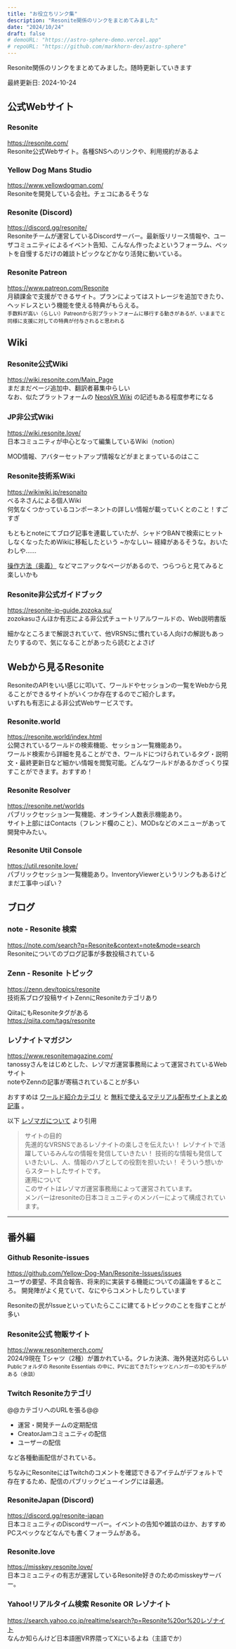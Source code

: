 ```yaml
---
title: "お役立ちリンク集"
description: "Resonite関係のリンクをまとめてみました"
date: "2024/10/24"
draft: false
# demoURL: "https://astro-sphere-demo.vercel.app"
# repoURL: "https://github.com/markhorn-dev/astro-sphere"
---
```


Resonite関係のリンクをまとめてみました。随時更新していきます

最終更新日: 2024-10-24

## 公式Webサイト
### Resonite
https://resonite.com/  
Resonite公式Webサイト。各種SNSへのリンクや、利用規約があるよ

### Yellow Dog Mans Studio
https://www.yellowdogman.com/  
Resoniteを開発している会社。チェコにあるそうな

### Resonite (Discord)
https://discord.gg/resonite/  
Resoniteチームが運営しているDiscordサーバー。最新版リリース情報や、ユーザコミュニティによるイベント告知、こんなん作ったよというフォーラム、ペットを自慢するだけの雑談トピックなどかなり活発に動いている。

### Resonite Patreon
https://www.patreon.com/Resonite  
月額課金で支援ができるサイト。プランによってはストレージを追加できたり、ヘッドレスという機能を使える特典がもらえる。  
<small>手数料が高い（らしい）Patreonから別プラットフォームに移行する動きがあるが、いままでと同様に支援に対しての特典が付与されると思われる</small>

## Wiki
### Resonite公式Wiki
https://wiki.resonite.com/Main_Page  
まだまだページ追加中、翻訳者募集中らしい  
なお、似たプラットフォームの [NeosVR Wiki](https://wiki.neosvr.com/Main_Page/ja) の記述もある程度参考になる

### JP非公式Wiki
https://wiki.resonite.love/  
日本コミュニティが中心となって編集しているWiki（notion）  

MOD情報、アバターセットアップ情報などがまとまっているのはここ

### Resonite技術系Wiki
https://wikiwiki.jp/resonaito  
べるネさんによる個人Wiki  
何気なくつかっているコンポーネントの詳しい情報が載っていくとのこと！すごすぎ  

もともとnoteにてブログ記事を連載していたが、シャドウBANで検索にヒットしなくなったためWikiに移転したという ~かなしい~ 経緯があるそうな。おいたわしや…… 

[操作方法（奥義）](https://wikiwiki.jp/resonaito/%E6%93%8D%E4%BD%9C%E6%96%B9%E6%B3%95%EF%BC%88%E5%A5%A5%E7%BE%A9%EF%BC%89) などマニアックなページがあるので、つらつらと見てみると楽しいかも


### Resonite非公式ガイドブック
https://resonite-jp-guide.zozoka.su/  
zozokasuさんほか有志による非公式チュートリアルワールドの、Web説明書版

細かなところまで解説されていて、他VRSNSに慣れている人向けの解説もあったりするので、気になることがあったら読むとよさげ


<RelativeComponent />

## Webから見るResonite

ResoniteのAPIをいい感じに叩いて、ワールドやセッションの一覧をWebから見ることができるサイトがいくつか存在するのでご紹介します。  
いずれも有志による非公式Webサービスです。

### Resonite.world
https://resonite.world/index.html  
公開されているワールドの検索機能、セッション一覧機能あり。  
ワールド検索から詳細を見ることができ、ワールドにつけられているタグ・説明文・最終更新日など細かい情報を閲覧可能。どんなワールドがあるかざっくり探すことができます。おすすめ！

### Resonite Resolver
https://resonite.net/worlds  
パブリックセッション一覧機能、オンライン人数表示機能あり。  
サイト上部にはContacts（フレンド欄のこと）、MODsなどのメニューがあって開発中みたい。

### Resonite Util Console
https://util.resonite.love/  
パブリックセッション一覧機能あり。InventoryViewerというリンクもあるけどまだ工事中っぽい？


## ブログ

### note - Resonite 検索
https://note.com/search?q=Resonite&context=note&mode=search  
Resoniteについてのブログ記事が多数投稿されている

### Zenn - Resonite トピック
https://zenn.dev/topics/resonite  
技術系ブログ投稿サイトZennにResoniteカテゴリあり

QiitaにもResoniteタグがある  
https://qiita.com/tags/resonite

### レゾナイトマガジン
https://www.resonitemagazine.com/  
tanossyさんをはじめとした、レゾマガ運営事務局によって運営されているWebサイト  
noteやZennの記事が寄稿されていることが多い

おすすめは [ワールド紹介カテゴリ](https://www.resonitemagazine.com/category/worl/) と [無料で使えるマテリアル配布サイトまとめ記事](https://www.resonitemagazine.com/post-0-17) 。

以下 [レゾマガについて](https://www.resonitemagazine.com/about) より引用
  > サイトの目的  
  > 先進的なVRSNSであるレゾナイトの楽しさを伝えたい！
  > レゾナイトで活躍しているみんなの情報を発信していきたい！
  > 技術的な情報も発信していきたいし、人、情報のハブとしての役割を担いたい！
  > そういう想いからスタートしたサイトです。  
  > 運用について  
  > このサイトはレゾマガ運営事務局によって運営されています。  
  > メンバーはresoniteの日本コミュニティのメンバーによって構成されています。  

-----

## 番外編


### Github Resonite-issues
https://github.com/Yellow-Dog-Man/Resonite-Issues/issues  
ユーザの要望、不具合報告、将来的に実装する機能についての議論をするところ。 開発陣がよく見ていて、なにやらコメントしたりしています

Resoniteの民がIssueといっていたらここに建てるトピックのことを指すことが多い

### Resonite公式 物販サイト
https://www.resonitemerch.com/  
2024/9現在 Tシャツ（2種）が置かれている。クレカ決済、海外発送対応らしい  
<small>Publicフォルダの Resonite Essentials の中に、PVに出てきたTシャツとハンガーの3Dモデルがある（余談）</small>

### Twitch Resoniteカテゴリ
@@カテゴリへのURLを張る@@

- 運営・開発チームの定期配信
- CreatorJamコミュニティの配信
- ユーザーの配信

など各種動画配信がされている。

ちなみにResoniteにはTwitchのコメントを確認できるアイテムがデフォルトで存在するため、配信のパブリックビューイングには最適。

### ResoniteJapan (Discord)
https://discord.gg/resonite-japan  
日本コミュニティのDiscordサーバー。イベントの告知や雑談のほか、おすすめPCスペックなどなんでも書くフォーラムがある。  

### Resonite.love
https://misskey.resonite.love/  
日本コミュニティの有志が運営しているResonite好きのためのmisskeyサーバー。

### Yahoo!リアルタイム検索 Resonite OR レゾナイト
https://search.yahoo.co.jp/realtime/search?p=Resonite%20or%20レゾナイト  
なんか知らんけど日本語圏VR界隈ってXにいるよね（主語でか）

